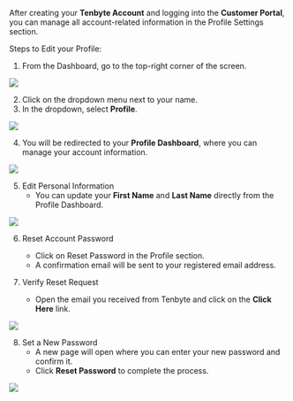 After creating your **Tenbyte Account** and logging into the **Customer Portal**, you can manage all account-related information in the Profile Settings section.

Steps to Edit your Profile:
1. From the Dashboard, go to the top-right corner of the screen.

<img
  src="/account-settings/Profile-Settings/01.png"
/>


2. Click on the dropdown menu next to your name.
3. In the dropdown, select **Profile**.

<img
  src="/account-settings/Profile-Settings/02.png"
/>

4. You will be redirected to your **Profile Dashboard**, where you can manage your account information.

<img
  src="/account-settings/Profile-Settings/03.png"
/>

5. Edit Personal Information
    - You can update your **First Name** and **Last Name** directly from the Profile Dashboard.

<img
  src="/account-settings/Profile-Settings/04.png"
/>

6. Reset Account Password
    - Click on Reset Password in the Profile section.
    - A confirmation email will be sent to your registered email address.

7. Verify Reset Request
    - Open the email you received from Tenbyte and click on the **Click Here** link.

<img
  src="/account-settings/Profile-Settings/06.png"
/>

8. Set a New Password
    - A new page will open where you can enter your new password and confirm it.
    - Click **Reset Password** to complete the process.

<img
  src="/account-settings/Profile-Settings/07.png"
/>